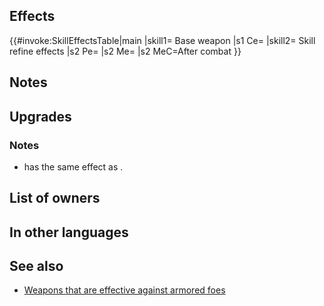 {{Weapon Infobox
|tagid=SID_バアトルの豪斧
|weaponType=Axe
|weaponName=Axe of Virility
|might=16
|range=1
|effectiveness=armored
|effect=Effective against armored foes.
|cost=400
|exclusive=1
|userVersion1=Weapon|userVersion2=Upgrade Gleam|statModifiers=0,16,0,0,0
|required=-
|refinePaths=default
|refineSP=400
|refineMedals=500
|refineDews=200
|effectSkill1=Grants Atk/Spd/Def/Res+3. After combat, deals 6 damage to unit.
|iconSkill1=Fury W.png
|tagidExtraSkill1=獅
|statModifiersSkill1=3,19,3,3,3
|properties=
}}
==Effects==
{{#invoke:SkillEffectsTable|main
|skill1={{SCi|weapon}} Base weapon
|s1 Ce={{Eft|Effectiveness|{{Mt|Armored}}}}
|skill2={{Si|Axe of Virility|refine=Skill1}} Skill refine effects
|s2 Pe={{Eft|Stat Boosts|Atk/Spd/Def/Res|3}}
|s2 Me={{Eft|Damage|6}}
|s2 MeC=After combat
}}

==Notes==
{{Effective damage bonus|armored}}
==Upgrades==
{{Weapon Upgrade List}}
===Notes===
* {{St|Axe of Virility|refine=Skill1}} has the same effect as {{St|Fury 3}}.
{{After combat note|name={{St|Axe of Virility|refine=Skill1}}}}
{{DamageToUnit|name={{St|Axe of Virility|refine=Skill1}}}}
==List of owners==
{{Skill Hero List}}
==In other languages==
{{OtherLanguages
|japanese=バアトルの豪斧
|german=Axt der Prahlerei
|spanishEU=Hacha viril
|spanishLA=Hacha viril
|french=Hache virile
|italian=Ascia virile
|chineseTW=巴多爾的豪斧
|portuguese=Machado viril
}}
==See also==
{{See also skills|cond=Description LIKE '%Grants Atk/Spd/Def/Res+_. After combat, deals _ damage to unit.%' AND Exclusive='1'}}
* [[Weapons that are effective against armored foes]]
{{Weapons Navbox}}